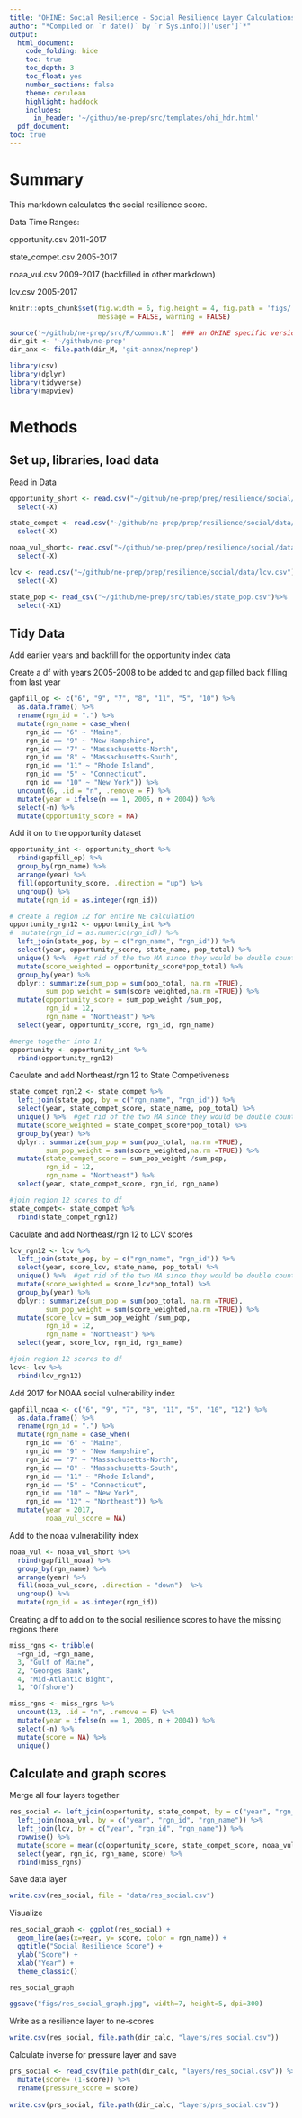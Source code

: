 ```yaml
---
title: "OHINE: Social Resilience - Social Resilience Layer Calculations"
author: "*Compiled on `r date()` by `r Sys.info()['user']`*"
output: 
  html_document:
    code_folding: hide
    toc: true
    toc_depth: 3
    toc_float: yes
    number_sections: false
    theme: cerulean
    highlight: haddock
    includes: 
      in_header: '~/github/ne-prep/src/templates/ohi_hdr.html'
  pdf_document:
toc: true
---
```


# Summary

This markdown calculates the social resilience score.

Data Time Ranges:

opportunity.csv 2011-2017

state_compet.csv 2005-2017

noaa_vul.csv 2009-2017 (backfilled in other markdown)

lcv.csv 2005-2017


``` r
knitr::opts_chunk$set(fig.width = 6, fig.height = 4, fig.path = 'figs/',
                      message = FALSE, warning = FALSE)

source('~/github/ne-prep/src/R/common.R')  ### an OHINE specific version of common.R
dir_git <- '~/github/ne-prep'
dir_anx <- file.path(dir_M, 'git-annex/neprep')

library(csv)
library(dplyr)
library(tidyverse)
library(mapview)
```

# Methods

## Set up, libraries, load data
Read in Data
```r
opportunity_short <- read.csv("~/github/ne-prep/prep/resilience/social/data/opportunity.csv") %>% 
  select(-X) 

state_compet <- read.csv("~/github/ne-prep/prep/resilience/social/data/state_compet.csv") %>% 
  select(-X)

noaa_vul_short<- read.csv("~/github/ne-prep/prep/resilience/social/data/noaa_vul.csv") %>% 
  select(-X)

lcv <- read.csv("~/github/ne-prep/prep/resilience/social/data/lcv.csv") %>% 
  select(-X)

state_pop <- read_csv("~/github/ne-prep/src/tables/state_pop.csv")%>% 
  select(-X1)
```

## Tidy Data
Add earlier years and backfill for the opportunity index data

Create a df with years 2005-2008 to be added to and gap filled 
back filling from last year
```r
gapfill_op <- c("6", "9", "7", "8", "11", "5", "10") %>% 
  as.data.frame() %>% 
  rename(rgn_id = ".") %>% 
  mutate(rgn_name = case_when(
    rgn_id == "6" ~ "Maine", 
    rgn_id == "9" ~ "New Hampshire", 
    rgn_id == "7" ~ "Massachusetts-North",
    rgn_id == "8" ~ "Massachusetts-South",
    rgn_id == "11" ~ "Rhode Island",
    rgn_id == "5" ~ "Connecticut",
    rgn_id == "10" ~ "New York")) %>% 
  uncount(6, .id = "n", .remove = F) %>%
  mutate(year = ifelse(n == 1, 2005, n + 2004)) %>%
  select(-n) %>% 
  mutate(opportunity_score = NA)
```

Add it on to the opportunity dataset
```r
opportunity_int <- opportunity_short %>% 
  rbind(gapfill_op) %>% 
  group_by(rgn_name) %>% 
  arrange(year) %>% 
  fill(opportunity_score, .direction = "up") %>% 
  ungroup() %>% 
  mutate(rgn_id = as.integer(rgn_id))

# create a region 12 for entire NE calculation
opportunity_rgn12 <- opportunity_int %>% 
#  mutate(rgn_id = as.numeric(rgn_id)) %>% 
  left_join(state_pop, by = c("rgn_name", "rgn_id")) %>% 
  select(year, opportunity_score, state_name, pop_total) %>% 
  unique() %>%  #get rid of the two MA since they would be double counting in this case
  mutate(score_weighted = opportunity_score*pop_total) %>% 
  group_by(year) %>% 
  dplyr:: summarize(sum_pop = sum(pop_total, na.rm =TRUE),
         sum_pop_weight = sum(score_weighted,na.rm =TRUE)) %>% 
  mutate(opportunity_score = sum_pop_weight /sum_pop,
         rgn_id = 12,
         rgn_name = "Northeast") %>% 
  select(year, opportunity_score, rgn_id, rgn_name)

#merge together into 1!
opportunity <- opportunity_int %>% 
  rbind(opportunity_rgn12)
```

Caculate and add Northeast/rgn 12 to State Competiveness
```r
state_compet_rgn12 <- state_compet %>% 
  left_join(state_pop, by = c("rgn_name", "rgn_id")) %>% 
  select(year, state_compet_score, state_name, pop_total) %>% 
  unique() %>%  #get rid of the two MA since they would be double counting in this case
  mutate(score_weighted = state_compet_score*pop_total) %>% 
  group_by(year) %>% 
  dplyr:: summarize(sum_pop = sum(pop_total, na.rm =TRUE),
         sum_pop_weight = sum(score_weighted,na.rm =TRUE)) %>% 
  mutate(state_compet_score = sum_pop_weight /sum_pop,
         rgn_id = 12,
         rgn_name = "Northeast") %>% 
  select(year, state_compet_score, rgn_id, rgn_name)

#join region 12 scores to df
state_compet<- state_compet %>% 
  rbind(state_compet_rgn12)
```

Caculate and add Northeast/rgn 12 to LCV scores
```r
lcv_rgn12 <- lcv %>% 
  left_join(state_pop, by = c("rgn_name", "rgn_id")) %>% 
  select(year, score_lcv, state_name, pop_total) %>% 
  unique() %>%  #get rid of the two MA since they would be double counting in this case
  mutate(score_weighted = score_lcv*pop_total) %>% 
  group_by(year) %>% 
  dplyr:: summarize(sum_pop = sum(pop_total, na.rm =TRUE),
         sum_pop_weight = sum(score_weighted,na.rm =TRUE)) %>% 
  mutate(score_lcv = sum_pop_weight /sum_pop,
         rgn_id = 12,
         rgn_name = "Northeast") %>% 
  select(year, score_lcv, rgn_id, rgn_name)

#join region 12 scores to df
lcv<- lcv %>% 
  rbind(lcv_rgn12)
```


Add 2017 for NOAA social vulnerability index
```r
gapfill_noaa <- c("6", "9", "7", "8", "11", "5", "10", "12") %>% 
  as.data.frame() %>% 
  rename(rgn_id = ".") %>% 
  mutate(rgn_name = case_when(
    rgn_id == "6" ~ "Maine", 
    rgn_id == "9" ~ "New Hampshire", 
    rgn_id == "7" ~ "Massachusetts-North",
    rgn_id == "8" ~ "Massachusetts-South",
    rgn_id == "11" ~ "Rhode Island",
    rgn_id == "5" ~ "Connecticut",
    rgn_id == "10" ~ "New York",
    rgn_id == "12" ~ "Northeast")) %>% 
  mutate(year = 2017, 
         noaa_vul_score = NA)
```

Add to the noaa vulnerability index
```r
noaa_vul <- noaa_vul_short %>% 
  rbind(gapfill_noaa) %>% 
  group_by(rgn_name) %>% 
  arrange(year) %>% 
  fill(noaa_vul_score, .direction = "down")  %>% 
  ungroup() %>% 
  mutate(rgn_id = as.integer(rgn_id))
```

Creating a df to add on to the social resilience scores to have the missing regions there 
```r
miss_rgns <- tribble(
  ~rgn_id, ~rgn_name,
  3, "Gulf of Maine",
  2, "Georges Bank",
  4, "Mid-Atlantic Bight",
  1, "Offshore") 

miss_rgns <- miss_rgns %>% 
  uncount(13, .id = "n", .remove = F) %>%
  mutate(year = ifelse(n == 1, 2005, n + 2004)) %>%
  select(-n) %>% 
  mutate(score = NA) %>% 
  unique()
```

## Calculate and graph scores
Merge all four layers together
```r
res_social <- left_join(opportunity, state_compet, by = c("year", "rgn_id", "rgn_name")) %>% 
  left_join(noaa_vul, by = c("year", "rgn_id", "rgn_name")) %>% 
  left_join(lcv, by = c("year", "rgn_id", "rgn_name")) %>% 
  rowwise() %>% 
  mutate(score = mean(c(opportunity_score, state_compet_score, noaa_vul_score, score_lcv))) %>% 
  select(year, rgn_id, rgn_name, score) %>% 
  rbind(miss_rgns)
```

Save data layer
```r
write.csv(res_social, file = "data/res_social.csv")
```


Visualize
```r
res_social_graph <- ggplot(res_social) +
  geom_line(aes(x=year, y= score, color = rgn_name)) +
  ggtitle("Social Resilience Score") +
  ylab("Score") +
  xlab("Year") +
  theme_classic()

res_social_graph

ggsave("figs/res_social_graph.jpg", width=7, height=5, dpi=300)
```


Write as a resilience layer to ne-scores
```r
write.csv(res_social, file.path(dir_calc, "layers/res_social.csv"))
```

Calculate inverse for pressure layer and save

```r
prs_social <- read_csv(file.path(dir_calc, "layers/res_social.csv")) %>% 
  mutate(score= (1-score)) %>% 
  rename(pressure_score = score)
  
write.csv(prs_social, file.path(dir_calc, "layers/prs_social.csv"))
```












